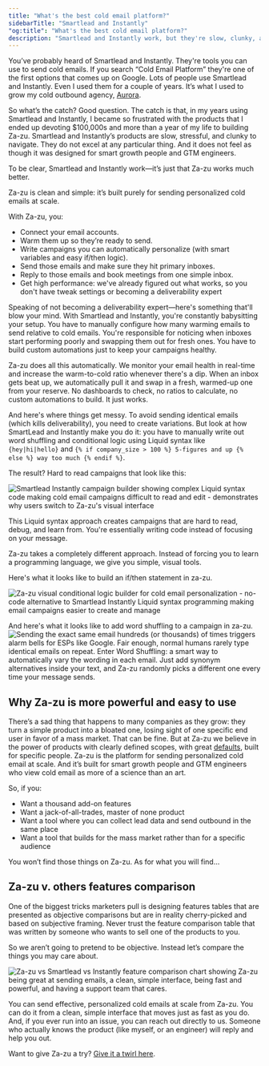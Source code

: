 ```yaml
---
title: "What's the best cold email platform?"
sidebarTitle: "Smartlead and Instantly"
"og:title": "What's the best cold email platform?"
description: "Smartlead and Instantly work, but they're slow, clunky, and force you to write code. I built Za-zu because I got so frustrated with them. Here's why Za-zu is cleaner, simpler, and does the hard work automatically—so you don't have to become a deliverability expert."
---
```


You’ve probably heard of Smartlead and Instantly. They're tools you can use to send cold emails. If you search “Cold Email Platform” they're one of the first options that comes up on Google. Lots of people use Smartlead and Instantly. Even I used them for a couple of years. It’s what I used to grow my cold outbound agency, [Aurora](https://helloaurora.com). 

So what’s the catch? Good question. The catch is that, in my years using Smartlead and Instantly, I became so frustrated with the products that I ended up devoting $100,000s and more than a year of my life to building Za-zu. Smartlead and Instantly’s products are slow, stressful, and clunky to navigate. They do not excel at any particular thing. And it does not feel as though it was designed for smart growth people and GTM engineers. 

To be clear, Smartlead and Instantly work—it’s just that Za-zu works much better.

Za-zu is clean and simple: it’s built purely for sending personalized cold emails at scale.

With Za-zu, you:

- Connect your email accounts.
- Warm them up so they’re ready to send.
- Write campaigns you can automatically personalize (with smart variables and easy if/then logic).
- Send those emails and make sure they hit primary inboxes.
- Reply to those emails and book meetings from one simple inbox.
- Get high performance: we've already figured out what works, so you don't have tweak settings or becoming a deliverability expert

Speaking of not becoming a deliverability expert—here's something that'll blow your mind. With Smartlead and Instantly, you're constantly babysitting your setup. You have to manually configure how many warming emails to send relative to cold emails. You're responsible for noticing when inboxes start performing poorly and swapping them out for fresh ones. You have to build custom automations just to keep your campaigns healthy.

Za-zu does all this automatically. We monitor your email health in real-time and increase the warm-to-cold ratio whenever there's a dip. When an inbox gets beat up, we automatically pull it and swap in a fresh, warmed-up one from your reserve. No dashboards to check, no ratios to calculate, no custom automations to build. It just works.

And here's where things get messy. To avoid sending identical emails (which kills deliverability), you need to create variations. But look at how SmartLead and Instantly make you do it: you have to manually write out word shuffling and conditional logic using Liquid syntax like <br/> `{hey|hi|hello}` and `{% if company_size > 100 %} 5-figures and up {% else %} way too much {% endif %}`.

The result? Hard to read campaigns that look like this:

<img
  className=""
  src="/images/sl-campaign.png"
  alt="Smartlead Instantly campaign builder showing complex Liquid syntax code making cold email campaigns difficult to read and edit - demonstrates why users switch to Za-zu's visual interface"
/>

This Liquid syntax approach creates campaigns that are hard to read, debug, and learn from. You're essentially writing code instead of focusing on your message.

Za-zu takes a completely different approach. Instead of forcing you to learn a programming language, we give you simple, visual tools.

Here's what it looks like to build an <Tooltip tip="Say one thing if a conditional statement is true, and something else if it's false">if/then statement</Tooltip> in za-zu.


<img
  className=""
  src="/images/conditional-formulas.png"
  alt="Za-zu visual conditional logic builder for cold email personalization - no-code alternative to Smartlead Instantly Liquid syntax programming making email campaigns easier to create and manage"
/>

And here's what it looks like to add <Tooltip tip="A smart way to automatically vary the wording in each email to maximize deliverability. Just add synonym alternatives inside your text, and Za-zu randomly picks a different one every time your message sends.">word shuffling</Tooltip> to a campaign in za-zu.
<img
  className=""
  src="/images/word-shuffling.gif"
  alt="Sending the exact same email hundreds (or thousands) of times triggers alarm bells for ESPs like Google. Fair enough, normal humans rarely type identical emails on repeat. Enter Word Shuffling: a smart way to automatically vary the wording in each email. Just add synonym alternatives inside your text, and Za-zu randomly picks a different one every time your message sends."
/>

## Why Za-zu is more powerful and easy to use

There’s a sad thing that happens to many companies as they grow: they turn a simple product into a bloated one, losing sight of one specific end user in favor of a mass market. That can be fine. But at Za-zu we believe in the power of products with clearly defined scopes, with great [defaults](https://world.hey.com/jason/software-defaults-15955a8e), built for specific people. Za-zu is the platform for sending personalized cold email at scale. And it’s built for smart growth people and GTM engineers who view cold email as more of a science than an art.

So, if you:

- Want a thousand add-on features
- Want a jack-of-all-trades, master of none product
- Want a tool where you can collect lead data and send outbound in the same place
- Want a tool that builds for the mass market rather than for a specific audience

You won’t find those things on Za-zu. As for what you will find…

## Za-zu v. others features comparison

One of the biggest tricks marketers pull is designing features tables that are presented as objective comparisons but are in reality cherry-picked and based on subjective framing. Never trust the feature comparison table that was written by someone who wants to sell one of the products to you. 

So we aren’t going to pretend to be objective. Instead let’s compare the things you may care about.

<img
className=''
src='/images/feature-comparison.png'
alt='Za-zu vs Smartlead vs Instantly feature comparison chart showing Za-zu being great at sending emails, a clean, simple interface, being fast and powerful, and having a support team that cares.'
/>

You can send effective, personalized cold emails at scale from Za-zu. You can do it from a clean, simple interface that moves just as fast as you do. And, if you ever run into an issue, you can reach out directly to us. Someone who actually knows the product (like myself, or an engineer) will reply and help you out.

Want to give Za-zu a try? [Give it a twirl here](https://https://app.za-zu.com/).